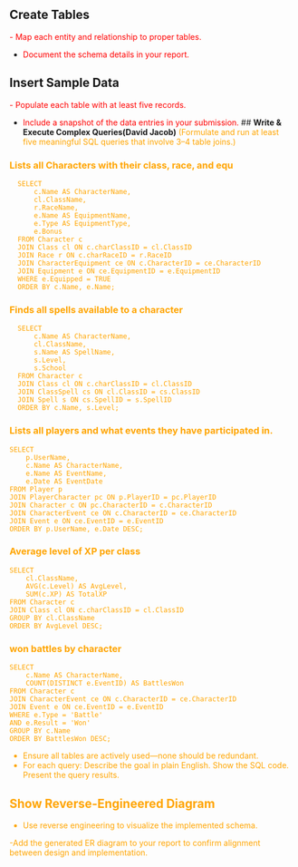 
## **Create Tables**
<font color="red">
  - Map each entity and relationship to proper tables.

  - Document the schema details in your report.
</font>

## **Insert Sample Data**
<font color="red">
  - Populate each table with at least five records.

  - Include a snapshot of the data entries in your submission.
</font>
## **Write & Execute Complex Queries(David Jacob)**
<font color="orange">
(Formulate and run at least five meaningful SQL queries that involve 3–4 table joins.)

### Lists all Characters with their class, race, and equ
```
  SELECT 
      c.Name AS CharacterName,
      cl.ClassName,
      r.RaceName,
      e.Name AS EquipmentName,
      e.Type AS EquipmentType,
      e.Bonus
  FROM Character c
  JOIN Class cl ON c.charClassID = cl.ClassID
  JOIN Race r ON c.charRaceID = r.RaceID
  JOIN CharacterEquipment ce ON c.CharacterID = ce.CharacterID
  JOIN Equipment e ON ce.EquipmentID = e.EquipmentID
  WHERE e.Equipped = TRUE
  ORDER BY c.Name, e.Name;
```

### Finds all spells available to a character 

```
  SELECT 
      c.Name AS CharacterName,
      cl.ClassName,
      s.Name AS SpellName,
      s.Level,
      s.School
  FROM Character c
  JOIN Class cl ON c.charClassID = cl.ClassID
  JOIN ClassSpell cs ON cl.ClassID = cs.ClassID
  JOIN Spell s ON cs.SpellID = s.SpellID
  ORDER BY c.Name, s.Level;
```

### Lists all players and what events they have participated in.

```
SELECT
    p.UserName,
    c.Name AS CharacterName,
    e.Name AS EventName,
    e.Date AS EventDate
FROM Player p
JOIN PlayerCharacter pc ON p.PlayerID = pc.PlayerID
JOIN Character c ON pc.CharacterID = c.CharacterID
JOIN CharacterEvent ce ON c.CharacterID = ce.CharacterID
JOIN Event e ON ce.EventID = e.EventID
ORDER BY p.UserName, e.Date DESC;
```

### Average level of XP per class

```
SELECT
    cl.ClassName,
    AVG(c.Level) AS AvgLevel,
    SUM(c.XP) AS TotalXP
FROM Character c
JOIN Class cl ON c.charClassID = cl.ClassID
GROUP BY cl.ClassName
ORDER BY AvgLevel DESC;
```
### won battles by character

```
SELECT
    c.Name AS CharacterName,
    COUNT(DISTINCT e.EventID) AS BattlesWon
FROM Character c
JOIN CharacterEvent ce ON c.CharacterID = ce.CharacterID
JOIN Event e ON ce.EventID = e.EventID
WHERE e.Type = 'Battle'
AND e.Result = 'Won'
GROUP BY c.Name
ORDER BY BattlesWon DESC;
```
  - Ensure all tables are actively used—none should be redundant.
  - For each query:
      Describe the goal in plain English.
      Show the SQL code.
      Present the query results.

## **Show Reverse-Engineered Diagram **

  - Use reverse engineering to visualize the implemented schema.

   -Add the generated ER diagram to your report to confirm alignment between design and implementation.
</font>
